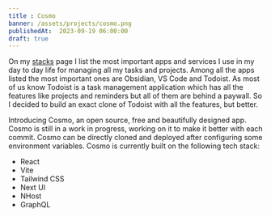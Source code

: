 ```yaml
---
title : Cosmo
banner: /assets/projects/cosmo.png
publishedAt:  2023-09-19 06:00:00
draft: true
---
```

On my [stacks](https://hosenur.dev/stack) page I list the most important apps and services I use in my day to day life for managing all my tasks and projects. Among all the apps listed the most important ones are Obsidian, VS Code and Todoist. As most of us know Todoist is a task management application which has all the features like projects and reminders but all of them are behind a paywall. So I decided to build an exact clone of Todoist with all the features, but better.

Introducing Cosmo, an open source, free and beautifully designed app. Cosmo is still in a work in progress, working on it to make it better with each commit. Cosmo can be directly cloned and deployed after configuring some environment variables. Cosmo is currently built on the following tech stack:
- React
- Vite
- Tailwind CSS
- Next UI
- NHost
- GraphQL
